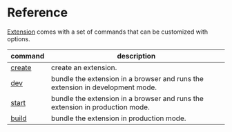# Reference

[Extension](https://github.com/cezaraugusto/extension) comes with a set of commands that can be customized with options.

| command                           | description                                                                   |
| --------------------------------- | ----------------------------------------------------------------------------- |
| [create](../commands/create) | create an extension.                                                          |
| [dev](../commands/dev)       | bundle the extension in a browser and runs the extension in development mode. |
| [start](../commands/start)   | bundle the extension in a browser and runs the extension in production mode.  |
| [build](../commands/build)   | bundle the extension in production mode.                                      |
